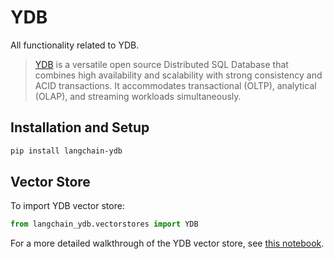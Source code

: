 # YDB

All functionality related to YDB.

> [YDB](https://ydb.tech/) is a versatile open source Distributed SQL Database that combines
> high availability and scalability with strong consistency and ACID transactions.
> It accommodates transactional (OLTP), analytical (OLAP), and streaming workloads simultaneously.

## Installation and Setup

```bash
pip install langchain-ydb
```

## Vector Store

To import YDB vector store:

```python
from langchain_ydb.vectorstores import YDB
```

For a more detailed walkthrough of the YDB vector store, see [this notebook](/oss/integrations/vectorstores/ydb).
